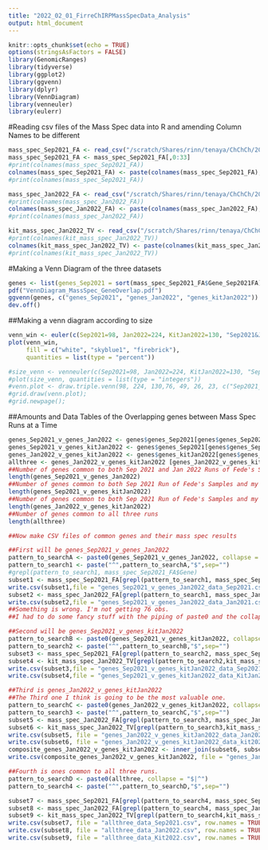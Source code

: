```yaml
---
title: "2022_02_01_FirreChIRPMassSpecData_Analysis"
output: html_document
---
```


```r
knitr::opts_chunk$set(echo = TRUE)
options(stringsAsFactors = FALSE)
library(GenomicRanges)
library(tidyverse)
library(ggplot2)
library(ggvenn)
library(dplyr)
library(VennDiagram)
library(venneuler)
library(eulerr)
```

#Reading csv files of the Mass Spec data into R and amending Column Names to be different
```r
mass_spec_Sep2021_FA <- read_csv("/scratch/Shares/rinn/tenaya/ChChCh/2022_02_01_FirreMassSpecData_Analysis/20210921_Fusion_FAriel_combined_protein_spc_FA.csv")
mass_spec_Sep2021_FA <- mass_spec_Sep2021_FA[,0:33]
#print(colnames(mass_spec_Sep2021_FA))
colnames(mass_spec_Sep2021_FA) <- paste(colnames(mass_spec_Sep2021_FA),"Sep2021FA",sep="_")
#print(colnames(mass_spec_Sep2021_FA))

mass_spec_Jan2022_FA <- read_csv("/scratch/Shares/rinn/tenaya/ChChCh/2022_02_01_FirreMassSpecData_Analysis/20220107_SCP_FAriel.csv")
#print(colnames(mass_spec_Jan2022_FA))
colnames(mass_spec_Jan2022_FA) <- paste(colnames(mass_spec_Jan2022_FA),"Jan2022FA",sep="_")
#print(colnames(mass_spec_Jan2022_FA))

kit_mass_spec_Jan2022_TV <- read_csv("/scratch/Shares/rinn/tenaya/ChChCh/2022_02_01_FirreMassSpecData_Analysis/2022_01_31_SCP_TVallery_combined_proteins.csv")
#print(colnames(kit_mass_spec_Jan2022_TV))
colnames(kit_mass_spec_Jan2022_TV) <- paste(colnames(kit_mass_spec_Jan2022_TV),"KitJan2022TV",sep="_")
#print(colnames(kit_mass_spec_Jan2022_TV))

```

#Making a Venn Diagram of the three datasets
```r
genes <- list(genes_Sep2021 = sort(mass_spec_Sep2021_FA$Gene_Sep2021FA), genes_Jan2022 = sort(mass_spec_Jan2022_FA$Gene_Jan2022FA), genes_kitJan2022= sort(kit_mass_spec_Jan2022_TV$Gene_KitJan2022TV))
pdf("VennDiagram_MassSpec_GeneOverlap.pdf")
ggvenn(genes, c("genes_Sep2021", "genes_Jan2022", "genes_kitJan2022"))
dev.off()
```

##Making a venn diagram according to size
```r
venn_win <- euler(c(Sep2021=98, Jan2022=224, KitJan2022=130, "Sep2021&Jan2022"=76, "Sep2021&KitJan2022"=26, "Jan2022&KitJan2022"=49,"Sep2021&Jan2022&KitJan2022"=23), shape = "ellipse")
plot(venn_win, 
     fill = c("white", "skyblue1", "firebrick"),
     quantities = list(type = "percent"))

#size_venn <- venneuler(c(Sep2021=98, Jan2022=224, KitJan2022=130, "Sep2021&Jan2022"=76, "Sep2021&KitJan2022"=26, "Jan2022&KitJan2022"=49 ,"Sep2021&Jan2022&KitJan2022"=23))
#plot(size_venn, quantities = list(type = "integers"))
#venn.plot <- draw.triple.venn(98, 224, 130,76, 49, 26, 23, c("Sep2021_FA", "Jan2022_FA", "KitJan2022_TV"));
#grid.draw(venn.plot);
#grid.newpage();
```



##Amounts and Data Tables of the Overlapping genes between Mass Spec Runs at a Time
```r
genes_Sep2021_v_genes_Jan2022 <- genes$genes_Sep2021[genes$genes_Sep2021 %in% genes$genes_Jan2022]
genes_Sep2021_v_genes_kitJan2022 <- genes$genes_Sep2021[genes$genes_Sep2021 %in% genes$genes_kitJan2022]
genes_Jan2022_v_genes_kitJan2022 <- genes$genes_kitJan2022[genes$genes_kitJan2022 %in% genes$genes_Jan2022]
allthree <- genes_Jan2022_v_genes_kitJan2022 [genes_Jan2022_v_genes_kitJan2022 %in% genes_Sep2021_v_genes_Jan2022]
##Number of genes common to both Sep 2021 and Jan 2022 Runs of Fede's Samples
length(genes_Sep2021_v_genes_Jan2022)
##Number of genes common to both Sep 2021 Run of Fede's Samples and my Kit Sample
length(genes_Sep2021_v_genes_kitJan2022)
##Number of genes common to both Sep 2021 Run of Fede's Samples and my Kit Sample
length(genes_Jan2022_v_genes_kitJan2022)
##Number of genes common to all three runs
length(allthree)

##Now make CSV files of common genes and their mass spec results

##First will be genes_Sep2021_v_genes_Jan2022
pattern_to_searchA <- paste0(genes_Sep2021_v_genes_Jan2022, collapse = "$|^")
pattern_to_search1 <- paste("^",pattern_to_searchA,"$",sep="")
#grepl(pattern_to_search1, mass_spec_Sep2021_FA$Gene)
subset1 <- mass_spec_Sep2021_FA[grepl(pattern_to_search1, mass_spec_Sep2021_FA$Gene_Sep2021FA),]
write.csv(subset1,file = "genes_Sep2021_v_genes_Jan2022_data_Sep2021.csv", row.names=TRUE)
subset2 <- mass_spec_Jan2022_FA[grepl(pattern_to_search1, mass_spec_Jan2022_FA$Gene_Jan2022FA),]
write.csv(subset2,file = "genes_Sep2021_v_genes_Jan2022_data_Jan2021.csv", row.names=TRUE)
##Something is wrong. I'm not getting 76 obs. 
##I had to do some fancy stuff with the piping of paste0 and the collapse part. 

##Second will be genes_Sep2021_v_genes_kitJan2022
pattern_to_searchB <- paste0(genes_Sep2021_v_genes_kitJan2022, collapse = "$|^")
pattern_to_search2 <- paste("^",pattern_to_searchB,"$",sep="")
subset3 <- mass_spec_Sep2021_FA[grepl(pattern_to_search2, mass_spec_Sep2021_FA$Gene_Sep2021FA),]
subset4 <- kit_mass_spec_Jan2022_TV[grepl(pattern_to_search2,kit_mass_spec_Jan2022_TV$Gene_KitJan2022TV),]
write.csv(subset3,file = "genes_Sep2021_v_genes_kitJan2022_data_Sep2021.csv", row.names = TRUE )
write.csv(subset4,file = "genes_Sep2021_v_genes_kitJan2022_data_KitJan2022.csv", row.names = TRUE )

##Third is genes_Jan2022_v_genes_kitJan2022
##The Third one I think is going to be the most valuable one. 
pattern_to_searchC <- paste0(genes_Jan2022_v_genes_kitJan2022, collapse = "$|^")
pattern_to_search3 <- paste("^",pattern_to_searchC,"$",sep="")
subset5 <- mass_spec_Jan2022_FA[grepl(pattern_to_search3, mass_spec_Jan2022_FA$Gene_Jan2022FA),]
subset6 <- kit_mass_spec_Jan2022_TV[grepl(pattern_to_search3,kit_mass_spec_Jan2022_TV$Gene_KitJan2022TV),]
write.csv(subset5, file = "genes_Jan2022_v_genes_kitJan2022_data_Jan2022.csv", row.names=TRUE)
write.csv(subset6, file = "genes_Jan2022_v_genes_kitJan2022_data_kit2022.csv", row.names=TRUE)
composite_genes_Jan2022_v_genes_kitJan2022 <- inner_join(subset6, subset5, by = c("Gene_KitJan2022TV" = "Gene_Jan2022FA"))
write.csv(composite_genes_Jan2022_v_genes_kitJan2022, file = "genes_Jan2022_v_genes_kitJan2022_alldata.csv", row.names=TRUE)

##Fourth is ones common to all three runs.
pattern_to_searchD <- paste0(allthree, collapse = "$|^")
pattern_to_search4 <- paste("^",pattern_to_searchD,"$",sep="")

subset7 <- mass_spec_Sep2021_FA[grepl(pattern_to_search4, mass_spec_Sep2021_FA$Gene_Sep2021FA),]
subset8 <- mass_spec_Jan2022_FA[grepl(pattern_to_search4, mass_spec_Jan2022_FA$Gene_Jan2022FA),]
subset9 <- kit_mass_spec_Jan2022_TV[grepl(pattern_to_search4,kit_mass_spec_Jan2022_TV$Gene_KitJan2022TV),]
write.csv(subset7, file = "allthree_data_Sep2021.csv", row.names = TRUE)
write.csv(subset8, file = "allthree_data_Jan2022.csv", row.names = TRUE)
write.csv(subset9, file = "allthree_data_Kit2022.csv", row.names = TRUE)


```

